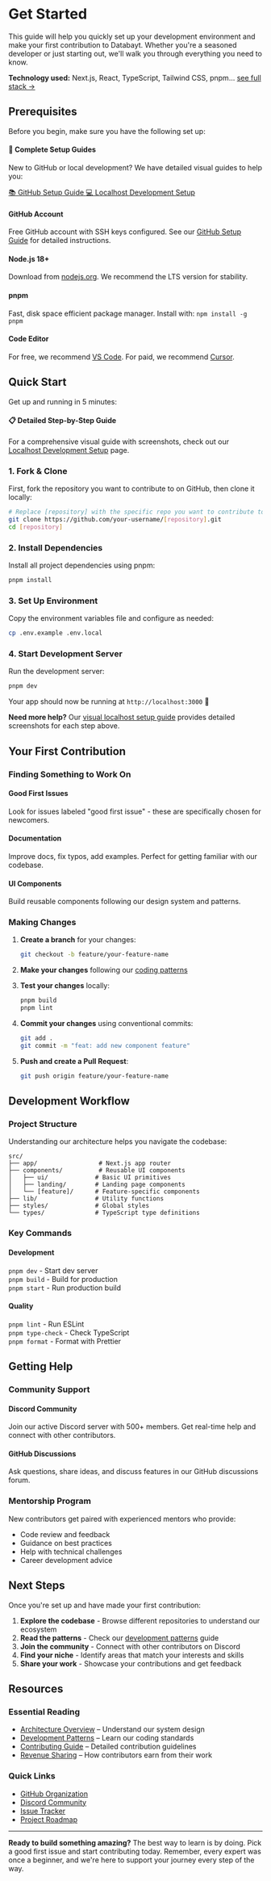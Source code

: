 # Get Started

This guide will help you quickly set up your development environment and make your first contribution to Databayt. Whether you're a seasoned developer or just starting out, we'll walk you through everything you need to know.

<div className="text-sm text-muted-foreground pt-4 bg-muted rounded-lg px-4 flex items-center">
  <strong>Technology used:</strong> Next.js, React, TypeScript, Tailwind CSS, pnpm... <a href="/docs/stack" className="underline hover:text-primary">see full stack →</a>
</div>

## Prerequisites

Before you begin, make sure you have the following set up:

<div className="p-6 border-l-4 border-orange-500 bg-orange-50 dark:bg-orange-950/20 my-6">
  <h4 className="font-semibold mb-2">🔧 Complete Setup Guides</h4>
  <p className="text-sm text-muted-foreground mb-2">
    New to GitHub or local development? We have detailed visual guides to help you:
  </p>
  <div className="flex flex-wrap gap-2">
    <a href="/docs/github" className="inline-flex items-center px-3 py-1 bg-primary/10 text-primary rounded-md text-sm hover:bg-primary/20 transition-colors">
      📚 GitHub Setup Guide
    </a>
    <a href="/docs/localhost" className="inline-flex items-center px-3 py-1 bg-primary/10 text-primary rounded-md text-sm hover:bg-primary/20 transition-colors">
      💻 Localhost Development Setup
    </a>
  </div>
</div>

<div className="grid grid-cols-1 md:grid-cols-2 gap-6 my-8">
  <div className="p-6 border rounded-lg">
    <h4 className="font-semibold mb-2">GitHub Account</h4>
    <div className="text-sm text-muted-foreground">
      Free GitHub account with SSH keys configured. See our <a href="/docs/github" className="underline hover:text-primary">GitHub Setup Guide</a> for detailed instructions.
    </div>
  </div>
  <div className="p-6 border rounded-lg">
    <h4 className="font-semibold mb-2">Node.js 18+</h4>
    <div className="text-sm text-muted-foreground">
      Download from <a href="https://nodejs.org" className="underline hover:text-primary" target="_blank">nodejs.org</a>. We recommend the LTS version for stability.
    </div>
  </div>
  <div className="p-6 border rounded-lg">
    <h4 className="font-semibold mb-2">pnpm</h4>
    <div className="text-sm text-muted-foreground">
      Fast, disk space efficient package manager. Install with: <code className="bg-muted px-1 rounded">npm install -g pnpm</code>
    </div>
  </div>
  <div className="p-6 border rounded-lg">
    <h4 className="font-semibold mb-2">Code Editor</h4>
    <div className="text-sm text-muted-foreground">
      For free, we recommend <a href="https://code.visualstudio.com" className="underline hover:text-primary" target="_blank">VS Code</a>. For paid, we recommend <a href="https://cursor.sh" className="underline hover:text-primary" target="_blank">Cursor</a>.
    </div>
  </div>
</div>

## Quick Start

Get up and running in 5 minutes:

<div className="p-6 border-l-4 border-blue-500 bg-blue-50 dark:bg-blue-950/20 my-6">
  <h4 className="font-semibold mb-2">📋 Detailed Step-by-Step Guide</h4>
  <p className="text-sm text-muted-foreground">
    For a comprehensive visual guide with screenshots, check out our <a href="/docs/localhost" className="underline hover:text-primary font-medium">Localhost Development Setup</a> page.
  </p>
</div>

### 1. Fork & Clone

First, fork the repository you want to contribute to on GitHub, then clone it locally:

```bash
# Replace [repository] with the specific repo you want to contribute to
git clone https://github.com/your-username/[repository].git
cd [repository]
```

### 2. Install Dependencies

Install all project dependencies using pnpm:

```bash
pnpm install
```

### 3. Set Up Environment

Copy the environment variables file and configure as needed:

```bash
cp .env.example .env.local
```

### 4. Start Development Server

Run the development server:

```bash
pnpm dev
```

Your app should now be running at `http://localhost:3000` 🎉

<div className="mt-6 p-4 bg-muted rounded-lg">
  <p className="text-sm">
    <strong>Need more help?</strong> Our <a href="/docs/localhost" className="underline hover:text-primary">visual localhost setup guide</a> provides detailed screenshots for each step above.
  </p>
</div>

## Your First Contribution

### Finding Something to Work On

<div className="grid grid-cols-1 md:grid-cols-3 gap-6 my-8">
  <div className="p-6 border rounded-lg">
    <h4 className="font-semibold mb-2">Good First Issues</h4>
    <div className="text-sm text-muted-foreground">
      Look for issues labeled "good first issue" - these are specifically chosen for newcomers.
    </div>
  </div>
  <div className="p-6 border rounded-lg">
    <h4 className="font-semibold mb-2">Documentation</h4>
    <div className="text-sm text-muted-foreground">
      Improve docs, fix typos, add examples. Perfect for getting familiar with our codebase.
    </div>
  </div>
  <div className="p-6 border rounded-lg">
    <h4 className="font-semibold mb-2">UI Components</h4>
    <div className="text-sm text-muted-foreground">
      Build reusable components following our design system and patterns.
    </div>
  </div>
</div>

### Making Changes

1. **Create a branch** for your changes:
   ```bash
   git checkout -b feature/your-feature-name
   ```

2. **Make your changes** following our [coding patterns](/docs/pattern)

3. **Test your changes** locally:
   ```bash
   pnpm build
   pnpm lint
   ```

4. **Commit your changes** using conventional commits:
   ```bash
   git add .
   git commit -m "feat: add new component feature"
   ```

5. **Push and create a Pull Request**:
   ```bash
   git push origin feature/your-feature-name
   ```

## Development Workflow

### Project Structure

Understanding our architecture helps you navigate the codebase:

```
src/
├── app/                 # Next.js app router
├── components/          # Reusable UI components
│   ├── ui/             # Basic UI primitives
│   ├── landing/        # Landing page components
│   └── [feature]/      # Feature-specific components
├── lib/                # Utility functions
├── styles/             # Global styles
└── types/              # TypeScript type definitions
```

### Key Commands

<div className="grid grid-cols-1 md:grid-cols-2 gap-6 my-8">
  <div className="p-6 border rounded-lg">
    <h4 className="font-semibold mb-2">Development</h4>
    <div className="text-sm text-muted-foreground space-y-1">
      <div><code className="bg-muted px-1 rounded">pnpm dev</code> - Start dev server</div>
      <div><code className="bg-muted px-1 rounded">pnpm build</code> - Build for production</div>
      <div><code className="bg-muted px-1 rounded">pnpm start</code> - Run production build</div>
    </div>
  </div>
  <div className="p-6 border rounded-lg">
    <h4 className="font-semibold mb-2">Quality</h4>
    <div className="text-sm text-muted-foreground space-y-1">
      <div><code className="bg-muted px-1 rounded">pnpm lint</code> - Run ESLint</div>
      <div><code className="bg-muted px-1 rounded">pnpm type-check</code> - Check TypeScript</div>
      <div><code className="bg-muted px-1 rounded">pnpm format</code> - Format with Prettier</div>
    </div>
  </div>
</div>

## Getting Help

### Community Support

<div className="grid grid-cols-1 md:grid-cols-2 gap-6 my-8">
  <div className="p-6 border rounded-lg">
    <h4 className="font-semibold mb-2">Discord Community</h4>
    <div className="text-sm text-muted-foreground">
      Join our active Discord server with 500+ members. Get real-time help and connect with other contributors.
    </div>
  </div>
  <div className="p-6 border rounded-lg">
    <h4 className="font-semibold mb-2">GitHub Discussions</h4>
    <div className="text-sm text-muted-foreground">
      Ask questions, share ideas, and discuss features in our GitHub discussions forum.
    </div>
  </div>
</div>

### Mentorship Program

New contributors get paired with experienced mentors who provide:
- Code review and feedback
- Guidance on best practices
- Help with technical challenges
- Career development advice

## Next Steps

Once you're set up and have made your first contribution:

1. **Explore the codebase** - Browse different repositories to understand our ecosystem
2. **Read the patterns** - Check our [development patterns](/docs/pattern) guide
3. **Join the community** - Connect with other contributors on Discord
4. **Find your niche** - Identify areas that match your interests and skills
5. **Share your work** - Showcase your contributions and get feedback

## Resources

### Essential Reading

* [Architecture Overview](/docs/architecture) – Understand our system design
* [Development Patterns](/docs/pattern) – Learn our coding standards
* [Contributing Guide](/docs/contribute) – Detailed contribution guidelines
* [Revenue Sharing](/docs/revenue) – How contributors earn from their work

### Quick Links

* [GitHub Organization](https://github.com/databayt)
* [Discord Community](https://discord.gg/databayt)
* [Issue Tracker](https://github.com/databayt/community/issues)
* [Project Roadmap](/docs/roadmap)

---

**Ready to build something amazing?** The best way to learn is by doing. Pick a good first issue and start contributing today. Remember, every expert was once a beginner, and we're here to support your journey every step of the way. 